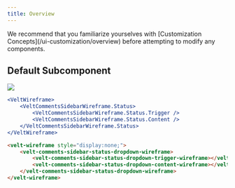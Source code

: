 ```yaml
---
title: Overview
---
```


<Note>
We recommend that you familiarize yourselves with [Customization Concepts](/ui-customization/overview) before attempting to modify any components.
</Note>



## Default Subcomponent
![](/images/customization/comments-sidebar-dropdown.png)

<RequestExample>

```jsx React / Next.js
<VeltWireframe>
    <VeltCommentsSidebarWireframe.Status>
        <VeltCommentsSidebarWireframe.Status.Trigger />
        <VeltCommentsSidebarWireframe.Status.Content />
    </VeltCommentsSidebarWireframe.Status>
</VeltWireframe>
```


```HTML HTML
<velt-wireframe style="display:none;">
    <velt-comments-sidebar-status-dropdown-wireframe>
        <velt-comments-sidebar-status-dropdown-trigger-wireframe></velt-comments-sidebar-status-dropdown-trigger-wireframe>
        <velt-comments-sidebar-status-dropdown-content-wireframe></velt-comments-sidebar-status-dropdown-content-wireframe>
    </velt-comments-sidebar-status-dropdown-wireframe>
</velt-wireframe>
```
</RequestExample>




